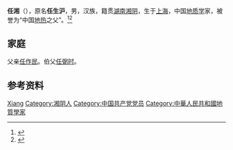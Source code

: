 '''任湘'''（{{bd|1926年|8月|2020年|11月18日|catIdx=Ren}}），原名'''任生沪'''，男，汉族，籍贯[[湖南|湖南]][[湘阴|湘阴]]，生于[[上海|上海]]，中国[[地质学|地质学]]家，被誉为“中国[[地热|地热]]之父”。<ref>{{Cite web|title=任弼时侄儿 “中国地热之父”任湘逝世|url=https://www.zaobao.com.sg/realtime/china/story20201123-1103258|accessdate=2020-11-27|date=2020-11-23|work=早报|language=zh-Hans|archive-date=2020-12-18|archive-url=https://web.archive.org/web/20201218192605/https://www.zaobao.com.sg/realtime/china/story20201123-1103258|dead-url=no}}</ref><ref>{{Cite book|title=中华烹饪名人大典|author=卢继传主编|publisher=中国经济出版社|year=2002|isbn=|location=北京|pages=}}</ref>

== 家庭 ==
父亲[[任作民|任作民]]。伯父[[任弼时|任弼时]]。

== 参考资料 ==
{{reflist}}

{{中国人物小作品}}

{{Authority control}}
{{DEFAULTSORT:Ren任}}
[[Category:任姓|Xiang]]
[[Category:湘阴人|Category:湘阴人]]
[[Category:中国共产党党员|Category:中国共产党党员]]
[[Category:中華人民共和國地質學家|Category:中華人民共和國地質學家]]